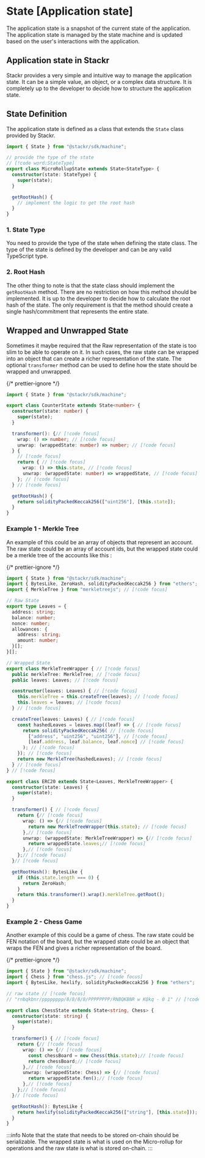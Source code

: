 # State [Application state]

The application state is a snapshot of the current state of the application. The application state is managed by the state machine and is updated based on the user's interactions with the application.

## Application state in Stackr

Stackr provides a very simple and intuitive way to manage the application state. It can be a simple value, an object, or a complex data structure. It is completely up to the developer to decide how to structure the application state.

## State Definition

The application state is defined as a class that extends the `State` class provided by Stackr.

```ts [state.ts]
import { State } from "@stackr/sdk/machine";

// provide the type of the state
// [!code word:StateType]
export class MicroRollupState extends State<StateType> {
  constructor(state: StateType) {
    super(state);
  }

  getRootHash() {
    // implement the logic to get the root hash
  }
}
```

### 1. State Type

You need to provide the type of the state when defining the state class. The type of the state is defined by the developer and can be any valid TypeScript type.

### 2. Root Hash

The other thing to note is that the state class should implement the `getRootHash` method. There are no restriction on how this method should be implemented. It is up to the developer to decide how to calculate the root hash of the state. The only requirement is that the method should create a single hash/commitment that represents the entire state.

## Wrapped and Unwrapped State

Sometimes it maybe required that the Raw representation of the state is too slim to be able to operate on it. In such cases, the raw state can be wrapped into an object that can create a richer representation of the state. The optional `transformer` method can be used to define how the state should be wrapped and unwrapped.

{/* prettier-ignore */}
```ts [state.ts]
import { State } from "@stackr/sdk/machine";

export class CounterState extends State<number> {
  constructor(state: number) {
    super(state);
  }

  transformer(): {// [!code focus]
    wrap: () => number; // [!code focus]
    unwrap: (wrappedState: number) => number; // [!code focus]
  } {
    // [!code focus]
    return { // [!code focus]
      wrap: () => this.state, // [!code focus]
      unwrap: (wrappedState: number) => wrappedState, // [!code focus]
    }; // [!code focus]
  } // [!code focus]

  getRootHash() {
    return solidityPackedKeccak256(["uint256"], [this.state]);
  }
}
```

### Example 1 - Merkle Tree

An example of this could be an array of objects that represent an account. The raw state could be an array of account ids, but the wrapped state could be a merkle tree of the accounts like this :

{/* prettier-ignore */}
```ts
import { State } from "@stackr/sdk/machine";
import { BytesLike, ZeroHash, solidityPackedKeccak256 } from "ethers";
import { MerkleTree } from "merkletreejs"; // [!code focus]

// Raw State
export type Leaves = {
  address: string;
  balance: number;
  nonce: number;
  allowances: {
    address: string;
    amount: number;
  }[];
}[];

// Wrapped State
export class MerkleTreeWrapper { // [!code focus]
  public merkleTree: MerkleTree; // [!code focus]
  public leaves: Leaves; // [!code focus]

  constructor(leaves: Leaves) { // [!code focus]
    this.merkleTree = this.createTree(leaves); // [!code focus]
    this.leaves = leaves; // [!code focus]
  } // [!code focus]

  createTree(leaves: Leaves) { // [!code focus]
    const hashedLeaves = leaves.map((leaf) => { // [!code focus]
      return solidityPackedKeccak256( // [!code focus]
        ["address", "uint256", "uint256"], // [!code focus]
        [leaf.address, leaf.balance, leaf.nonce] // [!code focus]
      ); // [!code focus]
    }); // [!code focus]
    return new MerkleTree(hashedLeaves); // [!code focus]
  } // [!code focus]
} // [!code focus]

export class ERC20 extends State<Leaves, MerkleTreeWrapper> {
  constructor(state: Leaves) {
    super(state);
  }

  transformer() { // [!code focus]
    return {// [!code focus]
      wrap: () => {// [!code focus]
        return new MerkleTreeWrapper(this.state); // [!code focus]
      },// [!code focus]
      unwrap: (wrappedState: MerkleTreeWrapper) => {// [!code focus]
        return wrappedState.leaves;// [!code focus]
      },// [!code focus]
    };// [!code focus]
  }// [!code focus]

  getRootHash(): BytesLike {
    if (this.state.length === 0) {
      return ZeroHash;
    }
    return this.transformer().wrap().merkleTree.getRoot();
  }
}
```

### Example 2 - Chess Game

Another example of this could be a game of chess. The raw state could be FEN notation of the board, but the wrapped state could be an object that wraps the FEN and gives a richer representation of the board.

{/* prettier-ignore */}
```ts
import { State } from "@stackr/sdk/machine";
import { Chess } from "chess.js"; // [!code focus]
import { BytesLike, hexlify, solidityPackedKeccak256 } from "ethers";

// raw state // [!code focus]
// "rnbqkbnr/pppppppp/8/8/8/8/PPPPPPPP/RNBQKBNR w KQkq - 0 1" // [!code focus]

export class ChessState extends State<string, Chess> {
  constructor(state: string) {
    super(state);
  }

  transformer() { // [!code focus]
    return {// [!code focus]
      wrap: () => {// [!code focus]
        const chessBoard = new Chess(this.state);// [!code focus]
        return chessBoard;// [!code focus]
      },// [!code focus]
      unwrap: (wrappedState: Chess) => {// [!code focus]
        return wrappedState.fen();// [!code focus]
      },// [!code focus]
    };// [!code focus]
  }// [!code focus]

  getRootHash(): BytesLike {
    return hexlify(solidityPackedKeccak256(["string"], [this.state]));
  }
}
```

:::info
Note that the state that needs to be stored on-chain should be serializable. The wrapped state is what is used on the Micro-rollup for operations and the raw state is what is stored on-chain.
:::
